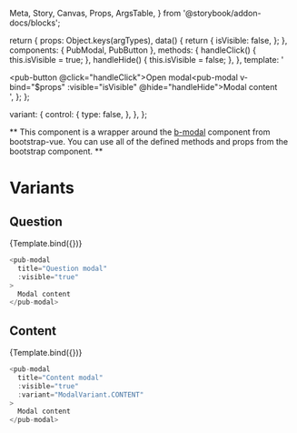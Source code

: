   Meta,
  Story,
  Canvas,
  Props,
  ArgsTable,
} from '@storybook/addon-docs/blocks';

<Meta title="pub-modal" component={PubModal} />

  return {
    props: Object.keys(argTypes),
    data() {
      return {
        isVisible: false,
      };
    },
    components: { PubModal, PubButton },
    methods: {
      handleClick() {
        this.isVisible = true;
      },
      handleHide() {
        this.isVisible = false;
      },
    },
    template:
      '<div><pub-button @click="handleClick">Open modal</pub-button><pub-modal v-bind="$props" :visible="isVisible" @hide="handleHide">Modal content</pub-modal></div>',
  };
};

  variant: {
    control: {
      type: false,
    },
  },
};

**
This component is a wrapper around the [b-modal](https://bootstrap-vue.org/docs/components/modal) component from bootstrap-vue.
You can use all of the defined methods and props from the bootstrap component.
**

# Variants

## Question

<Canvas>
  <Story
    name="Question"
    args={{
      title: 'Question modal',
    }}
    argTypes={commonArgTypes}
  >
    {Template.bind({})}
  </Story>
</Canvas>

```javascript
<pub-modal
  title="Question modal"
  :visible="true"
>
  Modal content
</pub-modal>
```

<ArgsTable story="Question" />

## Content

<Canvas>
  <Story
    name="Content"
    args={{
      title: 'Content modal',
      variant: ModalVariant.CONTENT,
    }}
    argTypes={commonArgTypes}
  >
    {Template.bind({})}
  </Story>
</Canvas>

```javascript
<pub-modal
  title="Content modal"
  :visible="true"
  :variant="ModalVariant.CONTENT"
>
  Modal content
</pub-modal>
```

<ArgsTable story="Content" />
